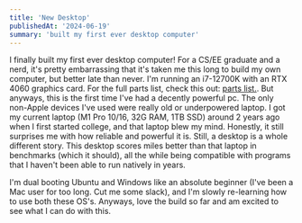 ```yaml
---
title: 'New Desktop'
publishedAt: '2024-06-19'
summary: 'built my first ever desktop computer'
---
```


I finally built my first ever desktop computer! For a CS/EE graduate and a nerd, it's pretty embarrassing that it's taken me this long to build my own computer,
but better late than never. I'm running an i7-12700K with an RTX 4060 graphics card. For the full parts list, check this out:
[parts list.](https://pcpartpicker.com/user/nzwl/saved/#view=wHdPzy).
But anyways, this is the first time I've had a decently powerful pc. The only non-Apple devices I've used were really old or underpowered laptop. I got my current
laptop (M1 Pro 10/16, 32G RAM, 1TB SSD) around 2 years ago when I first started college, and that laptop blew my mind. Honestly, it still surprises me with how reliable
and powerful it is. Still, a desktop is a whole different story. This desktop scores miles better than that laptop in benchmarks (which it should), all the while being
compatible with programs that I haven't been able to run natively in years.

I'm dual booting Ubuntu and Windows like an absolute beginner (I've been a Mac user for too long. Cut me some slack), and I'm slowly re-learning how to use both these
OS's. Anyways, love the build so far and am excited to see what I can do with this.
